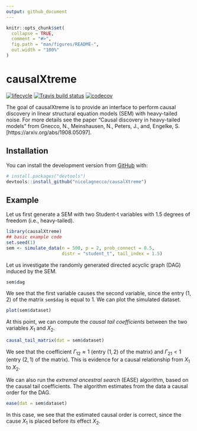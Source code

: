 ```yaml
---
output: github_document
---
```


<!-- README.md is generated from README.Rmd. Please edit that file -->

```r
knitr::opts_chunk$set(
  collapse = TRUE,
  comment = "#>",
  fig.path = "man/figures/README-",
  out.width = "100%"
)
```
# causalXtreme

<!-- badges: start -->
[![lifecycle](https://img.shields.io/badge/lifecycle-maturing-blue.svg)](https://www.tidyverse.org/lifecycle/#maturing)
[![Travis build
status](https://api.travis-ci.org/nicolagnecco/causalXtreme.svg?branch=master)](https://travis-ci.org/nicolagnecco/causalXtreme)
[![codecov](https://codecov.io/gh/nicolagnecco/causalXtreme/branch/master/graph/badge.svg)](https://codecov.io/gh/nicolagnecco/causalXtreme)
<!-- badges: end -->

The goal of causalXtreme is to provide an interface to perform causal discovery in linear structural equation models (SEM) with heavy-tailed noise. For more details see the paper "Causal discovery in heavy-tailed models" from Gnecco, N., Meinshausen, N., Peters, J., and, Engelke, S. [https://arxiv.org/abs/1908.05097].

## Installation

<!-- You can install the released version of causalXtreme from [CRAN](https://CRAN.R-project.org) with: -->

<!-- ``` r -->
<!-- install.packages("causalXtreme") -->
<!-- ``` -->

You can install the development version from [GitHub](https://github.com/) with:

``` r
# install.packages("devtools")
devtools::install_github("nicolagnecco/causalXtreme")
```
## Example

Let us first generate a SEM with two Student-t variables with 1.5 degrees of freedom (i.e., heavy-tailed).

```r
library(causalXtreme)
## basic example code
set.seed(1)
sem <- simulate_data(n = 500, p = 2, prob_connect = 0.5,
                     distr = "student_t", tail_index = 1.5)
```

Let us investigate the randomly generated directed acyclic graph (DAG) induced by the SEM.

```r
sem$dag
```

We see that the first variable causes the second variable, since the entry $(1, 2)$ of the matrix `sem$dag` is equal to 1. We can plot the simulated dataset.

```r
plot(sem$dataset)
```

At this point, we can compute the *causal tail coefficients* between the two variables $X_1$ and $X_2$.

```r
causal_tail_matrix(dat = sem$dataset)
```

We see that the coefficient $\Gamma_{12} \approx 1$ (entry $(1, 2)$ of the matrix) and $\Gamma_{21} < 1$ (entry $(2, 1)$ of the matrix). This is evidence for a causal relationship from $X_1$ to $X_2$.

We can also run the *extremal ancestral search* (EASE) algorithm, based on the causal tail coefficients. The algorithm estimates from the data a causal order for the DAG.

```r
ease(dat = sem$dataset)
```

In this case, we see that the estimated causal order is correct, since the cause $X_1$ is placed before its effect $X_2$. 
